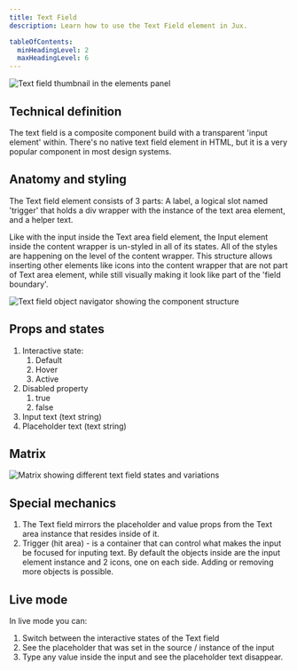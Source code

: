 ```yaml
---
title: Text Field
description: Learn how to use the Text Field element in Jux.

tableOfContents:
  minHeadingLevel: 2
  maxHeadingLevel: 6
---
```



<CaptionImage caption="Text field thumbnail placed in the elements panel in Jux UI. Click or drag to the canvas to create a local component.">
  <Image src={textFieldThumbnail} alt="Text field thumbnail in the elements panel" />
</CaptionImage>

## Technical definition

The text field is a composite component build with a transparent 'input element' within. There's no native text field element in HTML, but it is a very popular component in most design systems.

## Anatomy and styling

The Text field element consists of 3 parts: A label, a logical slot named 'trigger' that holds a div wrapper with the instance of the text area element, and a helper text.

Like with the input inside the Text area field element, the Input element inside the content wrapper is un-styled in all of its states. All of the styles are happening on the level of the content wrapper. This structure allows inserting other elements like icons into the content wrapper that are not part of Text area element, while still visually making it look like part of the 'field boundary'.

<Image src={textFieldObjectNavigator} alt="Text field object navigator showing the component structure" />

## Props and states

1. Interactive state:
    1. Default
    2. Hover
    3. Active
2. Disabled property
    1. true
    2. false
3. Input text (text string)
4. Placeholder text (text string)

## Matrix

<Image src={textFieldMatrix} alt="Matrix showing different text field states and variations" />

## Special mechanics

1. The Text field mirrors the placeholder and value props from the Text area instance that resides inside of it.
2. Trigger (hit area) - is a container that can control what makes the input be focused for inputing text. By default the objects inside are the input element instance and 2 icons, one on each side. Adding or removing more objects is possible.

## Live mode

In live mode you can:

1. Switch between the interactive states of the Text field
2. See the placeholder that was set in the source / instance of the input
3. Type any value inside the input and see the placeholder text disappear. 